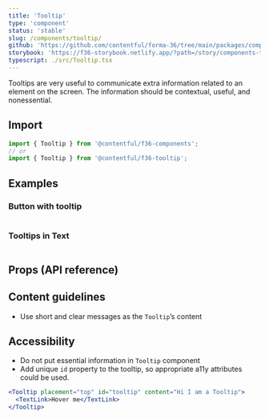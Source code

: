 ```yaml
---
title: 'Tooltip'
type: 'component'
status: 'stable'
slug: /components/tooltip/
github: 'https://github.com/contentful/forma-36/tree/main/packages/components/tooltip'
storybook: 'https://f36-storybook.netlify.app/?path=/story/components-tooltip--basic'
typescript: ./src/Tooltip.tsx
---
```


Tooltips are very useful to communicate extra information related to an element on the screen. The information should be contextual, useful, and nonessential.

## Import

```js static=true
import { Tooltip } from '@contentful/f36-components';
// or
import { Tooltip } from '@contentful/f36-tooltip';
```

## Examples

### Button with tooltip

```jsx file=./examples/ButtonWithTooltipExample.tsx

```

### Tooltips in Text

```jsx file=./examples/TooltipInTextExample.tsx

```

## Props (API reference)

<PropsTable of="Tooltip" />

## Content guidelines

- Use short and clear messages as the `Tooltip`’s content

## Accessibility

- Do not put essential information in `Tooltip` component
- Add unique `id` property to the tooltip, so appropriate a11y attributes could be used.

```jsx static=true
<Tooltip placement="top" id="tooltip" content="Hi I am a Tooltip">
  <TextLink>Hover me</TextLink>
</Tooltip>
```

